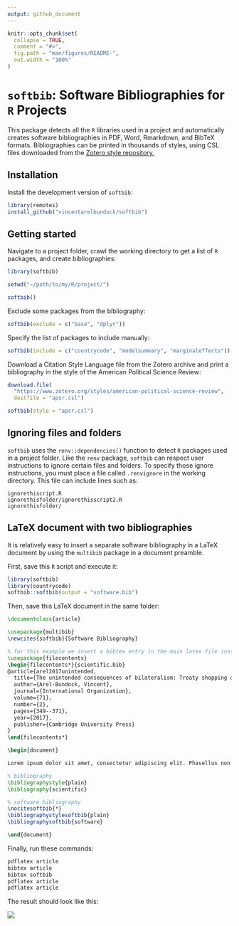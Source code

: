```yaml
---
output: github_document
---
```


<!-- README.md is generated from README.Rmd. Please edit that file -->

```r
knitr::opts_chunk$set(
  collapse = TRUE,
  comment = "#>",
  fig.path = "man/figures/README-",
  out.width = "100%"
)
```

# `softbib`: Software Bibliographies for `R` Projects

This package detects all the `R` libraries used in a project and automatically creates software bibliographies in PDF, Word, Rmarkdown, and BibTeX formats. Bibliographies can be printed in thousands of styles, using CSL files downloaded from the [Zotero style repository.](https://www.zotero.org/styles)

## Installation

Install the development version of `softbib`:

``` r
library(remotes)
install_github("vincentarelbundock/softbib")
```

## Getting started

Navigate to a project folder, crawl the working directory to get a list of `R` packages, and create bibliographies:

```r
library(softbib)

setwd("~/path/to/my/R/project/")

softbib()
```

Exclude some packages from the bibliography:

```r
softbib(exclude = c("base", "dplyr"))
```

Specify the list of packages to include manually:

```r
softbib(include = c("countrycode", "modelsummary", "marginaleffects"))
```

Download a Citation Style Language file from the Zotero archive and print a bibliography in the style of the American Political Science Review:

```r
download.file(
  "https://www.zotero.org/styles/american-political-science-review",
  destfile = "apsr.csl")

softbib(style = "apsr.csl")
```

## Ignoring files and folders

`softbib` uses the `renv::dependencies()` function to detect `R` packages used in a project folder. Like the `renv` package, `softbib` can respect user instructions to ignore certain files and folders. To specify those ignore instructions, you must place a file called `.renvignore` in the working directory. This file can include lines such as:

```
ignorethiscript.R
ignorethisfolder/ignorethisscript2.R
ignorethisfolder/
```


## LaTeX document with two bibliographies

It is relatively easy to insert a separate software bibliography in a LaTeX document by using the `multibib` package in a document preamble.

First, save this `R` script and execute it:

```r
library(softbib)
library(countrycode)
softbib::softbib(output = "software.bib")
```

Then, save this LaTeX document in the same folder:

```LaTeX
\documentclass{article}

\usepackage{multibib}
\newcites{softbib}{Software Bibliography}

% for this example we insert a bibtex entry in the main latex file instead of an external .bib file
\usepackage{filecontents}
\begin{filecontents*}{scientific.bib}
@article{arel2017unintended,
  title={The unintended consequences of bilateralism: Treaty shopping and international tax policy},
  author={Arel-Bundock, Vincent},
  journal={International Organization},
  volume={71},
  number={2},
  pages={349--371},
  year={2017},
  publisher={Cambridge University Press}
}
\end{filecontents*}

\begin{document}

Lorem ipsum dolor sit amet, consectetur adipiscing elit. Phasellus non ipsum nibh. Morbi in nibh feugiat, congue purus sed, accumsan nunc. Ut porttitor egestas purus ut eleifend. Praesent gravida mauris quis nibh faucibus facilisis. In quis sapien quis nisl accumsan malesuada in eget lectus. Sed tempor dapibus ligula malesuada volutpat \cite{arel2017unintended}. 

% bibliography
\bibliographystyle{plain}
\bibliography{scientific}

% software bibliography
\nocitesoftbib{*}
\bibliographystylesoftbib{plain}
\bibliographysoftbib{software}

\end{document}
```

Finally, run these commands:

```bash
pdflatex article
bibtex article
bibtex softbib
pdflatex article
pdflatex article
```

The result should look like this:

![](https://user-images.githubusercontent.com/987057/207441851-ec863a78-430f-43e9-a825-803e4d494f02.png)
